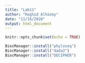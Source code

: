 ```yaml
---
title: "Lab11"
author: "Raghid Alhazmy"
date: "11/16/2020"
output: html_document
---
```


```r
knitr::opts_chunk$set(echo = TRUE)
```
```r
BiocManager::install("phyloseq")
BiocManager::install("dada2")
BiocManager::install("DECIPHER")
```

